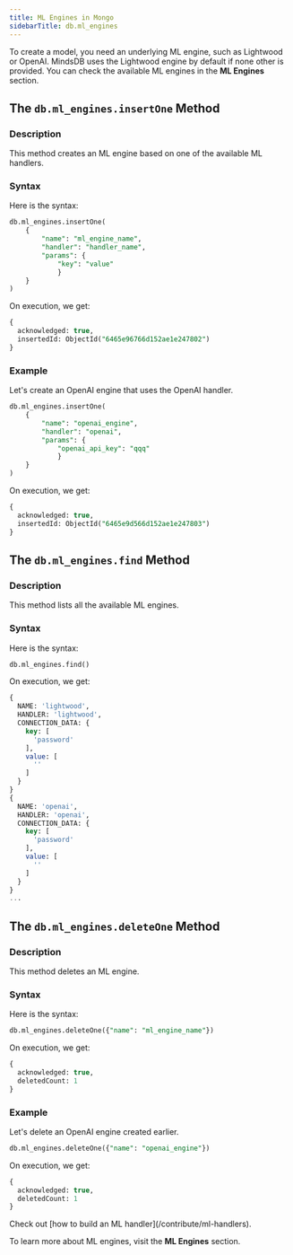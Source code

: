 ```yaml
---
title: ML Engines in Mongo
sidebarTitle: db.ml_engines
---
```


To create a model, you need an underlying ML engine, such as Lightwood or OpenAI. MindsDB uses the Lightwood engine by default if none other is provided. You can check the available ML engines in the **ML Engines** section.

## The `db.ml_engines.insertOne` Method

### Description

This method creates an ML engine based on one of the available ML handlers.

### Syntax

Here is the syntax:

```sql
db.ml_engines.insertOne(
    {
        "name": "ml_engine_name",
        "handler": "handler_name",
        "params": {
            "key": "value"
            }
    }
)
```

On execution, we get:

```sql
{
  acknowledged: true,
  insertedId: ObjectId("6465e96766d152ae1e247802")
}
```

### Example

Let's create an OpenAI engine that uses the OpenAI handler.

```sql
db.ml_engines.insertOne(
    {
        "name": "openai_engine",
        "handler": "openai",
        "params": {
            "openai_api_key": "qqq"
            }
    }
)
```

On execution, we get:

```sql
{
  acknowledged: true,
  insertedId: ObjectId("6465e9d566d152ae1e247803")
}
```

## The `db.ml_engines.find` Method

### Description

This method lists all the available ML engines.

### Syntax

Here is the syntax:

```sql
db.ml_engines.find()
```

On execution, we get:

```sql
{
  NAME: 'lightwood',
  HANDLER: 'lightwood',
  CONNECTION_DATA: {
    key: [
      'password'
    ],
    value: [
      ''
    ]
  }
}
{
  NAME: 'openai',
  HANDLER: 'openai',
  CONNECTION_DATA: {
    key: [
      'password'
    ],
    value: [
      ''
    ]
  }
}
...
```

## The `db.ml_engines.deleteOne` Method

### Description

This method deletes an ML engine.

### Syntax

Here is the syntax:

```sql
db.ml_engines.deleteOne({"name": "ml_engine_name"})
```

On execution, we get:

```sql
{
  acknowledged: true,
  deletedCount: 1
}
```

### Example

Let's delete an OpenAI engine created earlier.

```sql
db.ml_engines.deleteOne({"name": "openai_engine"})
```

On execution, we get:

```sql
{
  acknowledged: true,
  deletedCount: 1
}
```

<Tip>
Check out [how to build an ML handler](/contribute/ml-handlers).

To learn more about ML engines, visit the **ML Engines** section.
</Tip>
